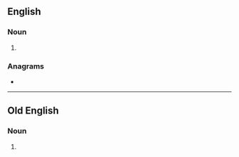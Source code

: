 ==English==

===Noun===
{{head|en|noun form}}

# {{plural of|worde|lang=en}}

===Anagrams===
* {{anagrams|en|a=deorsw|Dowers|Sowder|dowers|dowser|drowse|sworde|worsed}}

----

==Old English==

===Noun===
{{head|ang|noun forms}}

# {{inflection of|word||gen|s|lang=ang}}
